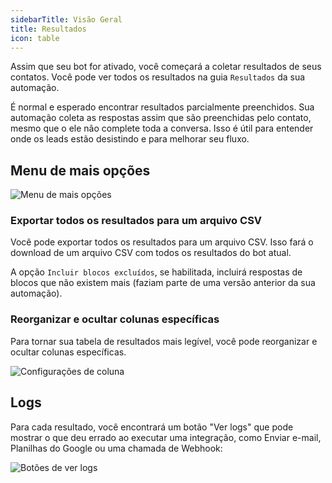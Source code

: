 ```yaml
---
sidebarTitle: Visão Geral
title: Resultados
icon: table
---
```


Assim que seu bot for ativado, você começará a coletar resultados de seus contatos. Você pode ver todos os resultados na guia `Resultados` da sua automação.

<Note>
  É normal e esperado encontrar resultados parcialmente preenchidos. Sua automação coleta as respostas assim que são preenchidas pelo contato, mesmo que o ele não complete toda a conversa. Isso é útil para entender onde os leads estão desistindo e para melhorar seu fluxo.
</Note>

## Menu de mais opções

<Frame>
  <img src="/images/automation/results/more-options.png" alt="Menu de mais opções" />
</Frame>

### Exportar todos os resultados para um arquivo CSV

Você pode exportar todos os resultados para um arquivo CSV. Isso fará o download de um arquivo CSV com todos os resultados do bot atual.

A opção `Incluir blocos excluídos`, se habilitada, incluirá respostas de blocos que não existem mais (faziam parte de uma versão anterior da sua automação).

### Reorganizar e ocultar colunas específicas

Para tornar sua tabela de resultados mais legível, você pode reorganizar e ocultar colunas específicas.

<Frame style={{ maxWidth: '300px' }}>
  <img src="/images/automation/results/columns-settings.png" alt="Configurações de coluna" />
</Frame>

## Logs

Para cada resultado, você encontrará um botão "Ver logs" que pode mostrar o que deu errado ao executar uma integração, como Enviar e-mail, Planilhas do Google ou uma chamada de Webhook:

<Frame>
  <img src="/images/automation/results/logs-button.png" alt="Botões de ver logs" />
</Frame>
